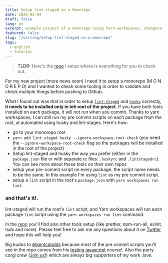 ```yaml
---
title: Setup lint-staged on a Monorepo
date: 2020-03-04
draft: false
lang: en
excerpt: example project of a monorepo using Yarn workspaces, changesets, prettier, eslint and lint-staged
featured: false
slug: "/writing/setup-lint-staged-on-a-monorepo"
tags:
  - english
  - tutorial
---
```


> **TLDR:** Here's the [repo](https://github.com/horacioh/monorepo-changesets-lint-staged) I setup where is everything for you to check out.

For my new project (more news soon) I need it to setup a monorepo (M O N O R E P O) and I wanted to check some tooling in order to validate and check multiple things before pushing to Github.

What I found out was that in order to setup [`lint-staged`](https://github.com/okonet/lint-staged) and [`husky`](https://github.com/typicode/husky) correctly, **it needs to be installed only in teh root of the project**. If you have both tools installed on each package, it will not run when you commit. Thanks to yarn workspaces, I can still run my pre commit scripts on each package from the root, al automated using husky and lint-stages. Here's how:

- go to your monorepo root
- `yarn add lint-staged husky --ignore-workspace-root-check` (you need the `--ignore-workspace-root-check` flag so the packages will be installed in the root of the project)
- Setup lint-staged and husky the way you prefer (either in the `package.json` file or with separate rc files: `.huskyrc` and `.lintstagedrc`). You can see more about these tools on their own repos
- setup your pre-commit script on every package. the script name needs to be the same. In this example I'm using `lint` as my pre commit script.
- setup a `lint` script in the root's `package.json` with `yarn workspaces run lint`.

### and that's it!.

lint-staged will run the root's `lint` script, and Yarn workspaces will run each package `lint` script using the `yarn workspaces run lint` command.

In the [repo](https://github.com/horacioh/monorepo-changesets-lint-staged) you'll find also other tools setup (like prettier, npm-run-all, eslint, tsdx and more). Please feel free to ask me any questions about it on [Twitter](https://twitter.com/hhg2288) and hope this will help you!

Big kudos to [@kentcdodds](https://twitter.com/kentcdodds) because most of the pre commit scripts you'll see in the repo comes from his [testing javascript](https://testingjavascript.com/) course!. Also the party corgi crew ([Join us!](https://discord.gg/BJW6ksT)) which are always big supporters of my work :love:

